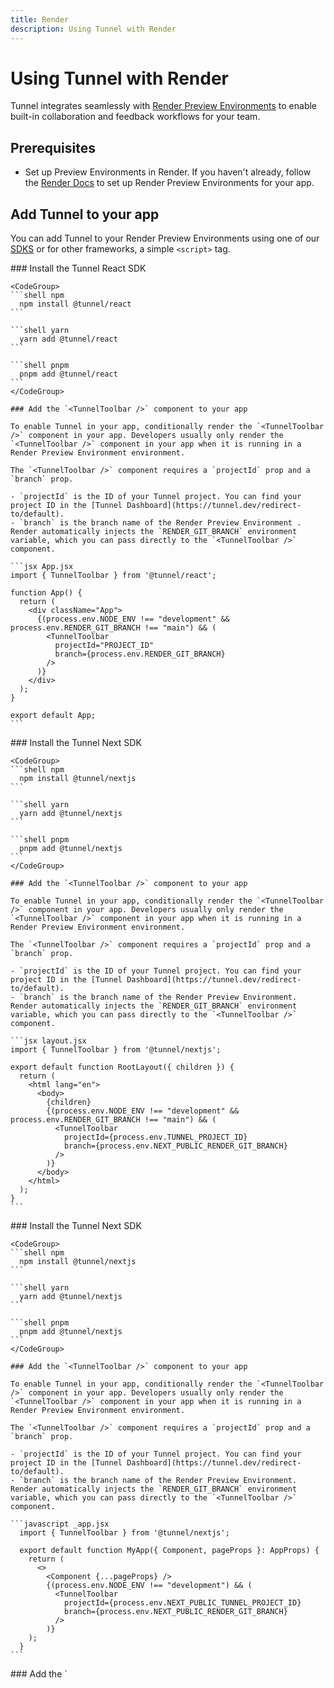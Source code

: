 ```yaml
---
title: Render
description: Using Tunnel with Render
---
```


# Using Tunnel with Render

Tunnel integrates seamlessly with [Render Preview Environments](https://docs.render.com/preview-environments) to enable built-in collaboration and feedback workflows for your team.

## Prerequisites

- Set up Preview Environments in Render. If you haven't already, follow the [Render Docs](https://docs.render.com/preview-environments) to set up Render Preview Environments for your app.

## Add Tunnel to your app

You can add Tunnel to your Render Preview Environments using one of our [SDKS](/sdks) or for other frameworks, a simple `<script>` tag.

<Tabs>
  <Tab title="React">
    ### Install the Tunnel React SDK

    <CodeGroup>
    ```shell npm
      npm install @tunnel/react
    ```

    ```shell yarn
      yarn add @tunnel/react
    ```

    ```shell pnpm
      pnpm add @tunnel/react
    ```
    </CodeGroup>

    ### Add the `<TunnelToolbar />` component to your app

    To enable Tunnel in your app, conditionally render the `<TunnelToolbar />` component in your app. Developers usually only render the `<TunnelToolbar />` component in your app when it is running in a Render Preview Environment environment.

    The `<TunnelToolbar />` component requires a `projectId` prop and a `branch` prop.

    - `projectId` is the ID of your Tunnel project. You can find your project ID in the [Tunnel Dashboard](https://tunnel.dev/redirect-to/default).
    - `branch` is the branch name of the Render Preview Environment . Render automatically injects the `RENDER_GIT_BRANCH` environment variable, which you can pass directly to the `<TunnelToolbar />` component.

    ```jsx App.jsx
    import { TunnelToolbar } from '@tunnel/react';

    function App() {
      return (
        <div className="App">
          {(process.env.NODE_ENV !== "development" && process.env.RENDER_GIT_BRANCH !== "main") && (
            <TunnelToolbar
              projectId="PROJECT_ID"
              branch={process.env.RENDER_GIT_BRANCH}
            />
          )}
        </div>
      );
    }

    export default App;
    ```

  </Tab>
  <Tab title="Next.js (/app)">
    ### Install the Tunnel Next SDK

    <CodeGroup>
    ```shell npm
      npm install @tunnel/nextjs
    ```

    ```shell yarn
      yarn add @tunnel/nextjs
    ```

    ```shell pnpm
      pnpm add @tunnel/nextjs
    ```
    </CodeGroup>

    ### Add the `<TunnelToolbar />` component to your app

    To enable Tunnel in your app, conditionally render the `<TunnelToolbar />` component in your app. Developers usually only render the `<TunnelToolbar />` component in your app when it is running in a Render Preview Environment environment.

    The `<TunnelToolbar />` component requires a `projectId` prop and a `branch` prop.

    - `projectId` is the ID of your Tunnel project. You can find your project ID in the [Tunnel Dashboard](https://tunnel.dev/redirect-to/default).
    - `branch` is the branch name of the Render Preview Environment. Render automatically injects the `RENDER_GIT_BRANCH` environment variable, which you can pass directly to the `<TunnelToolbar />` component.

    ```jsx layout.jsx
    import { TunnelToolbar } from '@tunnel/nextjs';

    export default function RootLayout({ children }) {
      return (
        <html lang="en">
          <body>
            {children}
            {(process.env.NODE_ENV !== "development" && process.env.RENDER_GIT_BRANCH !== "main") && (
              <TunnelToolbar
                projectId={process.env.TUNNEL_PROJECT_ID}
                branch={process.env.NEXT_PUBLIC_RENDER_GIT_BRANCH}
              />
            )}
          </body>
        </html>
      );
    }
    ```

  </Tab>
    <Tab title="Next.js (/pages)">
    ### Install the Tunnel Next SDK

    <CodeGroup>
    ```shell npm
      npm install @tunnel/nextjs
    ```

    ```shell yarn
      yarn add @tunnel/nextjs
    ```

    ```shell pnpm
      pnpm add @tunnel/nextjs
    ```
    </CodeGroup>

    ### Add the `<TunnelToolbar />` component to your app

    To enable Tunnel in your app, conditionally render the `<TunnelToolbar />` component in your app. Developers usually only render the `<TunnelToolbar />` component in your app when it is running in a Render Preview Environment environment.

    The `<TunnelToolbar />` component requires a `projectId` prop and a `branch` prop.

    - `projectId` is the ID of your Tunnel project. You can find your project ID in the [Tunnel Dashboard](https://tunnel.dev/redirect-to/default).
    - `branch` is the branch name of the Render Preview Environment. Render automatically injects the `RENDER_GIT_BRANCH` environment variable, which you can pass directly to the `<TunnelToolbar />` component.

    ```javascript _app.jsx
      import { TunnelToolbar } from '@tunnel/nextjs';

      export default function MyApp({ Component, pageProps }: AppProps) {
        return (
          <>
            <Component {...pageProps} />
            {(process.env.NODE_ENV !== "development") && (
              <TunnelToolbar
                projectId={process.env.NEXT_PUBLIC_TUNNEL_PROJECT_ID}
                branch={process.env.NEXT_PUBLIC_RENDER_GIT_BRANCH}
              />
            )}
        );
      }
    ```

  </Tab>
  <Tab title="Other frameworks">
    ### Add the `<script>` tag to your app

    To enable Tunnel in your app, add the `<script>` tag to your app. Developers usually only add the `<script>` tag in your app when it is running in a Render Preview Environment environment.

    The `<script>` tag requires a `data-project-id` attribute and a `data-branch` attribute.

    - `data-project-id` is the ID of your Tunnel project. You can find your project ID in the [Tunnel Dashboard](https://tunnel.dev/).
    - `data-branch` is the branch name of the Render Preview Environment. Render automatically injects the `RENDER_GIT_BRANCH` environment variable, which you can pass directly to the `<script>` tag.

    ```html index.html
    <script
      src="https://tunnelapp.dev/__tunnel/script.js"
      data-project-id="PROJECT_ID"
      data-branch="RENDER_GIT_BRANCH"
    ></script>
    ```

  </Tab>
</Tabs>
